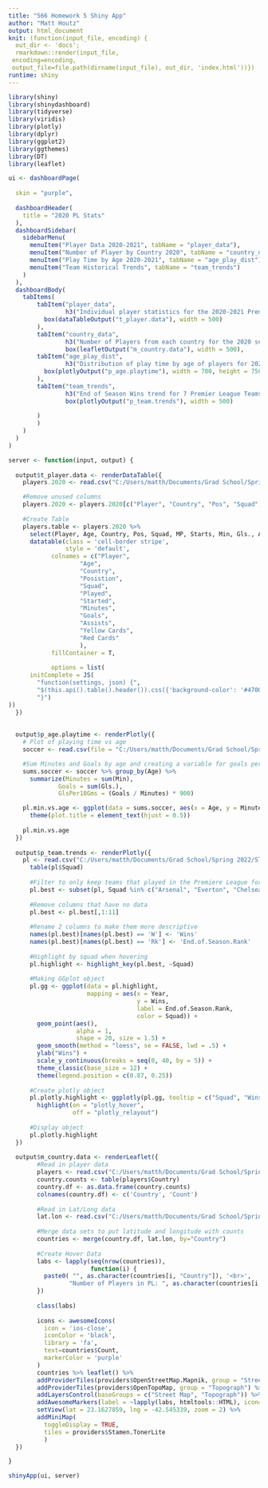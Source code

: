 ```yaml
---
title: "566 Homework 5 Shiny App"
author: "Matt Houtz"
output: html_document
knit: (function(input_file, encoding) {
  out_dir <- 'docs';
  rmarkdown::render(input_file,
 encoding=encoding,
 output_file=file.path(dirname(input_file), out_dir, 'index.html'))})
runtime: shiny
---
```


```r
library(shiny)
library(shinydashboard)
library(tidyverse)
library(viridis)
library(plotly)
library(dplyr)
library(ggplot2)
library(ggthemes)
library(DT)
library(leaflet)
```


```r
ui <- dashboardPage(
  
  skin = "purple",
  
  dashboardHeader(
    title = "2020 PL Stats"
  ),
  dashboardSidebar(
    sidebarMenu(
      menuItem("Player Data 2020-2021", tabName = "player_data"),
      menuItem("Number of Player by Country 2020", tabName = "country_data"),
      menuItem("Play Time by Age 2020-2021", tabName = "age_play_dist"),
      menuItem("Team Historical Trends", tabName = "team_trends")
    )
  ),
  dashboardBody(
    tabItems(
        tabItem("player_data",
                h3("Individual player statistics for the 2020-2021 Premier League Season"),
          box(dataTableOutput("t_player.data"), width = 500)
        ),
        tabItem("country_data",
                h3("Number of Players from each country for the 2020 season"),
                box(leafletOutput("m_country.data"), width = 500),
        tabItem("age_play_dist",
                h3("Distribution of play time by age of players for 2020-2021 Premier League Season"),
          box(plotlyOutput("p_age.playtime"), width = 700, height = 750)
        ),
        tabItem("team_trends",
                h3("End of Season Wins trend for 7 Premier League Teams"),
                box(plotlyOutput("p_team.trends"), width = 500)
          
        )
        )
    )
  )
)

server <- function(input, output) {
  
  output$t_player.data <- renderDataTable({
    players.2020 <- read.csv("C:/Users/matth/Documents/Grad School/Spring 2022/STAA 566/Data/pl_2020.csv")

    #Remove unused columns
    players.2020 <- players.2020[c("Player", "Country", "Pos", "Squad", "Age", "MP", "Starts", "Min", "Gls.", "Ast", "CrdY", "CrdR")]
    
    #Create Table
    players.table <- players.2020 %>%
      select(Player, Age, Country, Pos, Squad, MP, Starts, Min, Gls., Ast, CrdY, CrdR) %>%
      datatable(class = 'cell-border stripe',
                style = 'default',
            colnames = c("Player",
                    "Age",
                    "Country",
                    "Posistion",
                    "Squad",
                    "Played",
                    "Started",
                    "Minutes",
                    "Goals",
                    "Assists",
                    "Yellow Cards",
                    "Red Cards"
                    ),
            fillContainer = T,
            
            options = list(
      initComplete = JS(
        "function(settings, json) {",
        "$(this.api().table().header()).css({'background-color': '#47004C', 'color': '#fff'});",
        "}")
))
  })
  
  
  output$p_age.playtime <- renderPlotly({
    # Plot of playing time vs age
    soccer <- read.csv(file = "C:/Users/matth/Documents/Grad School/Spring 2022/STAA 566/Data/pl_2020.csv", header = T)

    #Sum Minutes and Goals by age and creating a variable for goals per 10 games
    sums.soccer <- soccer %>% group_by(Age) %>%
      summarize(Minutes = sum(Min),
              Goals = sum(Gls.),
              GlsPer10Gms = (Goals / Minutes) * 900)

    pl.min.vs.age <- ggplot(data = sums.soccer, aes(x = Age, y = Minutes)) + geom_bar(stat = "identity", fill = "mediumpurple4") +
      theme(plot.title = element_text(hjust = 0.5))
    
    pl.min.vs.age
  })
  
  output$p_team.trends <- renderPlotly({
    pl <- read.csv("C:/Users/matth/Documents/Grad School/Spring 2022/STAA 566/Data/pl_table_05_20.csv")
      table(pl$Squad)
      
      #Filter to only keep teams that played in the Premiere League for all 16 seasons
      pl.best <- subset(pl, Squad %in% c("Arsenal", "Everton", "Chelsea", "Manchester City", "Liverpool", "Manchester Utd", "Tottenham"))
      
      #Remove columns that have no data
      pl.best <- pl.best[,1:11]
      
      #Rename 2 columns to make them more descriptive
      names(pl.best)[names(pl.best) == 'W'] <- 'Wins'
      names(pl.best)[names(pl.best) == 'Rk'] <- 'End.of.Season.Rank'
      
      #Highlight by squad when hovering
      pl.highlight <- highlight_key(pl.best, ~Squad)
      
      #Making GGplot object
      pl.gg <- ggplot(data = pl.highlight,
                      mapping = aes(x = Year,
                                    y = Wins,
                                    label = End.of.Season.Rank,
                                    color = Squad)) + 
        geom_point(aes(),
                   alpha = 1,
                   shape = 20, size = 1.5) +
        geom_smooth(method = "loess", se = FALSE, lwd = .5) +
        ylab("Wins") +
        scale_y_continuous(breaks = seq(0, 40, by = 5)) + 
        theme_classic(base_size = 12) +
        theme(legend.position = c(0.87, 0.25))
      
      #Create plotly object
      pl.plotly.highlight <- ggplotly(pl.gg, tooltip = c("Squad", "Wins", "End.of.Season.Rank")) %>%
        highlight(on = "plotly_hover",
                  off = "plotly_relayout")
      
      #Display object
      pl.plotly.highlight
  })
  
  output$m_country.data <- renderLeaflet({
        #Read in player data
        players <- read.csv("C:/Users/matth/Documents/Grad School/Spring 2022/STAA 566/Data/pl_2020.csv")
        country.counts <- table(players$Country)
        country.df <- as.data.frame(country.counts)
        colnames(country.df) <- c('Country', 'Count')
        
        #Read in Lat/Long data
        lat.lon <- read.csv("C:/Users/matth/Documents/Grad School/Spring 2022/STAA 566/Data/Country Coordinates.csv")
        
        #Merge data sets to put latitude and longitude with counts
        countries <- merge(country.df, lat.lon, by="Country")
        
        #Create Hover Data
        labs <- lapply(seq(nrow(countries)), 
                       function(i) {
          paste0( "", as.character(countries[i, "Country"]), '<br>',
                 "Number of Players in PL: ", as.character(countries[i, "Count"]),'' ) 
        })
        
        class(labs)
        
        icons <- awesomeIcons(
          icon = 'ios-close',
          iconColor = 'black',
          library = 'fa',   
          text=countries$Count, 
          markerColor = 'purple'
        )
        countries %>% leaflet() %>% 
        addProviderTiles(providers$OpenStreetMap.Mapnik, group = "Street Map") %>%
        addProviderTiles(providers$OpenTopoMap, group = "Topograph") %>%
        addLayersControl(baseGroups = c("Street Map", "Topograph")) %>%
        addAwesomeMarkers(label = ~lapply(labs, htmltools::HTML), icon=icons) %>%
        setView(lat = 23.1627859, lng = -42.545339, zoom = 2) %>%
        addMiniMap(
          toggleDisplay = TRUE,
          tiles = providers$Stamen.TonerLite
          )
  })

}

shinyApp(ui, server)
```